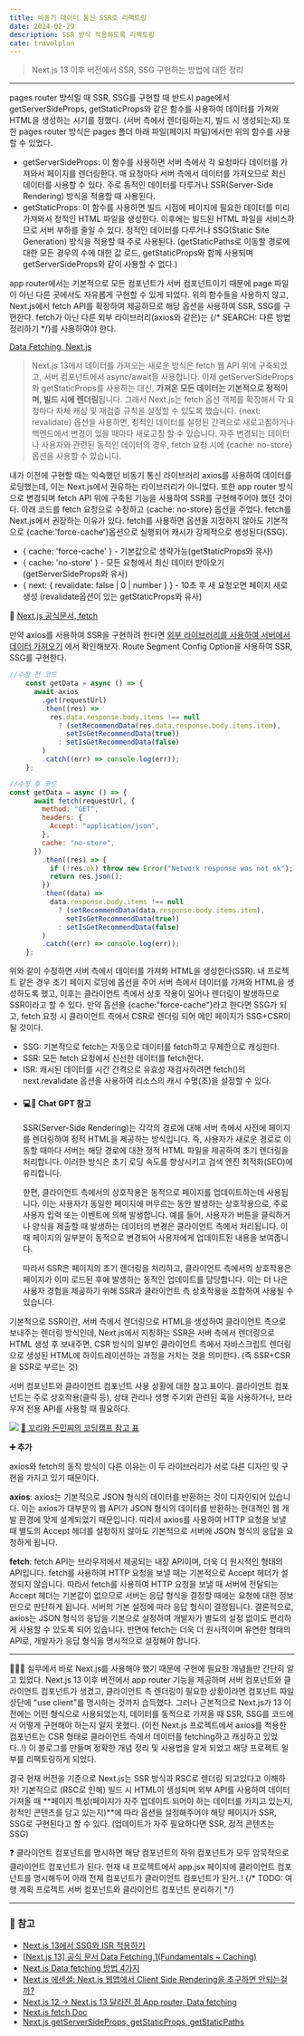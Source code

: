 ```yaml
---
title: 비동기 데이터 통신 SSR로 리팩토링
date: 2024-02-29
description: SSR 방식 적용하도록 리팩토링
cate: travelplan
---
```


> Next.js 13 이후 버전에서 SSR, SSG 구현하는 방법에 대한 정리

<hr />

pages router 방식일 때 SSR, SSG를 구현할 때 반드시 page에서 getServerSideProps, getStaticProps와 같은 함수를 사용하여
데이터를 가져와 HTML을 생성하는 시기를 정했다. (서버 측에서 렌더링하는지, 빌드 시 생성되는지)
또한 pages router 방식은 pages 폴더 아래 파일(페이지 파일)에서만 위의 함수를 사용할 수 있었다.

- getServerSideProps: 이 함수를 사용하면 서버 측에서 각 요청마다 데이터를 가져와서 페이지를 렌더링한다. 매 요청마다
  서버 측에서 데이터를 가져오므로 최신 데이터를 사용할 수 있다. 주로 동적인 데이터를 다루거나 SSR(Server-Side Rendering)
  방식을 적용할 때 사용된다.
- getStaticProps: 이 함수를 사용하면 빌드 시점에 페이지에 필요한 데이터를 미리 가져와서 정적인 HTML 파일을 생성한다.
  이후에는 빌드된 HTML 파일을 서비스하므로 서버 부하를 줄일 수 있다. 정적인 데이터를 다루거나 SSG(Static Site Generation)
  방식을 적용할 때 주로 사용된다. (getStaticPaths로 이동할 경로에 대한 모든 경우의 수에 대한 값 로드, getStaticProps와 함께 사용되며
  getServerSideProps와 같이 사용할 수 없다.)

app router에서는 기본적으로 모든 컴포넌트가 서버 컴포넌트이기 때문에 page 파일이 아닌 다른 곳에서도 자유롭게 구현할 수 있게 되었다.
위의 함수들을 사용하지 않고, Next.js에서 fetch API를 확장하여 제공하므로 해당 옵션을 사용하여 SSR, SSG를 구현한다.
fetch가 아닌 다른 외부 라이브러리(axios와 같은)는 {/* SEARCH: 다른 방법 정리하기 */}를 사용하여야 한다.

[Data Fetching, Next.js](https://vercel.com/blog/nextjs-app-router-data-fetching)

> Next.js 13에서 데이터를 가져오는 새로운 방식은 fetch 웹 API 위에 구축되었고, 서버 컴포넌트에서 async/await을 사용합니다.
> 이제 getServerSideProps와 getStaticProps를 사용하는 대신, **가져온 모든 데이터는 기본적으로 정적이며, 빌드 시에 렌더링**됩니다.
> 그래서 Next.js는 fetch 옵션 객체를 확장해서 각 요청마다 자체 캐싱 및 재검증 규칙을 설정할 수 있도록 했습니다.
> \{next: revalidate\} 옵션을 사용하면, 정적인 데이터를 설정된 간격으로 새로고침하거나 백엔드에서 변경이 있을 때마다
> 새로고침 할 수 있습니다. 자주 변경되는 데이터나 사용자와 관련된 동적인 데이터의 경우, fetch 요청 시에 \{cache: no-store\}
> 옵션을 사용할 수 있습니다.

내가 이전에 구현할 때는 익숙했던 비동기 통신 라이브러리 axios를 사용하여 데이터를 로딩했는데, 이는 Next.js에서
권유하는 라이브러리가 아니었다. 또한 app router 방식으로 변경되며 fetch API 위에 구축된 기능을 사용하여 SSR를 구현해주어야 했던
것이다. 아래 코드를 fetch 요청으로 수정하고 \{cache: no-store\} 옵션을 주었다.
fetch를 Next.js에서 권장하는 이유가 있다. fetch를 사용하면 옵션을 지정하지 않아도 기본적으로 \{cache:'force-cache'\}옵션으로 실행되어
캐시가 강제적으로 생성된다(SSG).

- { cache: 'force-cache' } - 기본값으로 생략가능(getStaticProps와 유사)
- { cache: 'no-store' } - 모든 요청에서 최신 데이터 받아오기 (getServerSideProps와 유사)
- { next: { revalidate: false | 0 | number } } - 10초 후 새 요청오면 페이지 새로 생성 (revalidate옵션이 있는 getStaticProps와 유사)

📍 [Next.js 공식문서, fetch](https://nextjs.org/docs/app/api-reference/functions/fetch#optionscache)

만약 axios를 사용하여 SSR을 구현하려 한다면
[외부 라이브러리를 사용하여 서버에서 데이터 가져오기](https://nextjs.org/docs/app/building-your-application/data-fetching/fetching-caching-and-revalidating#fetching-data-on-the-server-with-third-party-libraries)
에서 확인해보자. Route Segment Config Option을 사용하여 SSR, SSG를 구현한다.

```jsx:▶RecommendTable.jsx
//수정 전 코드
    const getData = async () => {
      await axios
        .get(requestUrl)
        .then((res) =>
          res.data.response.body.items !== null
            ? (setRecommendData(res.data.response.body.items.item),
              setIsGetRecommendData(true))
            : setIsGetRecommendData(false)
        )
        .catch((err) => console.log(err));
    };
```

```jsx:▶RecommendTable.jsx
//수정 후 코드
const getData = async () => {
      await fetch(requestUrl, {
        method: "GET",
        headers: {
          Accept: "application/json",
        },
        cache: "no-store",
      })
        .then((res) => {
          if (!res.ok) throw new Error("Network response was not ok");
          return res.json();
        })
        .then((data) =>
          data.response.body.items !== null
            ? (setRecommendData(data.response.body.items.item),
              setIsGetRecommendData(true))
            : setIsGetRecommendData(false)
        )
        .catch((err) => console.log(err));
    };
```

위와 같이 수정하면 서버 측에서 데이터를 가져와 HTML을 생성한다(SSR). 내 프로젝트 같은 경우
초기 페이지 로딩에 옵션을 주어 서버 측에서 데이터를 가져와 HTML을 생성하도록 했고, 이후는 클라이언트 측에서
상호 작용이 일어나 렌더링이 발생하므로 SSR이라고 할 수 있다. 만약 옵션을 \{cache:"force-cache"\}라고 한다면 SSG가 되고,
fetch 요청 시 클라이언트 측에서 CSR로 렌더링 되어 메인 페이지가 SSG+CSR이 될 것이다.

- SSG: 기본적으로 fetch는 자동으로 데이터를 fetch하고 무제한으로 캐싱한다.
- SSR: 모든 fetch 요청에서 신선한 데이터를 fetch한다.
- ISR: 캐시된 데이터를 시간 간격으로 유효성 재검사하려면 fetch()의 next.revalidate 옵션을 사용하여
  리소스의 캐시 수명(초)을 설정할 수 있다.

* #### 💻💬 Chat GPT 참고

  SSR(Server-Side Rendering)는 각각의 경로에 대해 서버 측에서 사전에 페이지를 렌더링하여 정적 HTML을 제공하는 방식입니다.
  즉, 사용자가 새로운 경로로 이동할 때마다 서버는 해당 경로에 대한 정적 HTML 파일을 제공하여 초기 렌더링을 처리합니다.
  이러한 방식은 초기 로딩 속도를 향상시키고 검색 엔진 최적화(SEO)에 유리합니다.

  한편, 클라이언트 측에서의 상호작용은 동적으로 페이지를 업데이트하는데 사용됩니다.
  이는 사용자가 동일한 페이지에 머무르는 동안 발생하는 상호작용으로, 주로 사용자 입력 또는 이벤트에 의해 발생합니다.
  예를 들어, 사용자가 버튼을 클릭하거나 양식을 제출할 때 발생하는 데이터의 변경은 클라이언트 측에서 처리됩니다.
  이때 페이지의 일부분이 동적으로 변경되어 사용자에게 업데이트된 내용을 보여줍니다.

  따라서 SSR은 페이지의 초기 렌더링을 처리하고, 클라이언트 측에서의 상호작용은 페이지가 이미 로드된 후에 발생하는
  동적인 업데이트를 담당합니다. 이는 더 나은 사용자 경험을 제공하기 위해 SSR과 클라이언트 측 상호작용을 조합하여
  사용될 수 있습니다.

기본적으로 SSR이란, 서버 측에서 렌더링으로 HTML을 생성하여 클라이언트 측으로 보내주는 렌더링 방식인데, Next.js에서
지칭하는 SSR은 서버 측에서 렌더링으로 HTML 생성 후 보내주면, CSR 방식의 일부인 클라이언트 측에서 자바스크립트 렌더링으로
생성된 HTML에 하이드레이션하는 과정을 거치는 것을 의미한다. (즉 SSR+CSR을 SSR로 부르는 것)

서버 컴포넌트와 클라이언트 컴포넌트 사용 상황에 대한 참고 표이다. 클라이언트 컴포넌트는 주로 상호작용(클릭 등), 상태 관리나
생명 주기와 관련된 훅을 사용하거나, 브라우저 전용 API를 사용할 때 필요하다.

![](/projects/travelplan/1-1.jpg)
[📍 꼬리와 돈민찌의 코딩캠프 참고 표](https://cat-minzzi.tistory.com/104)

**➕ 추가**

axios와 fetch의 동작 방식이 다른 이유는 이 두 라이브러리가 서로 다른 디자인 및 구현을 가지고 있기 때문이다.

**axios**: axios는 기본적으로 JSON 형식의 데이터를 반환하는 것이 디자인되어 있습니다. 이는 axios가 대부분의 웹 API가 JSON 형식의 데이터를 반환하는 현대적인 웹 개발 환경에 맞게 설계되었기 때문입니다.
따라서 axios를 사용하여 HTTP 요청을 보낼 때 별도의 Accept 헤더를 설정하지 않아도 기본적으로 서버에 JSON 형식의 응답을 요청하게 됩니다.

**fetch**: fetch API는 브라우저에서 제공되는 내장 API이며, 더욱 더 원시적인 형태의 API입니다. fetch를 사용하여 HTTP 요청을 보낼 때는 기본적으로 Accept 헤더가 설정되지 않습니다.
따라서 fetch를 사용하여 HTTP 요청을 보낼 때 서버에 전달되는 Accept 헤더는 기본값이 없으므로 서버는 응답 형식을 결정할 때에는 요청에 대한 정보만으로 판단하게 됩니다. 서버의 기본 설정에 따라 응답 형식이 결정됩니다.
결론적으로, axios는 JSON 형식의 응답을 기본으로 설정하여 개발자가 별도의 설정 없이도 편리하게 사용할 수 있도록 되어 있습니다. 반면에 fetch는 더욱 더 원시적이며 유연한 형태의 API로, 개발자가 응답 형식을 명시적으로 설정해야 합니다.

<hr />

👩‍💻💬 실무에서 바로 Next.js를 사용해야 했기 때문에 구현에 필요한 개념들만 간단히 알고 있었다.
Next.js 13 이후 버전에서 app router 기능을 제공하며 서버 컴포넌트와 클라이언트 컴포넌트가 생겼고, 클라이언트 측 렌더링이 필요한
상황이라면 컴포넌트 파일 상단에 "use client"를 명시하는 것까지 습득했다. 그러나 근본적으로 Next.js가 13 이전에는 어떤
형식으로 사용되었는지, 데이터를 동적으로 가져올 때 SSR, SSG를 코드에서 어떻게 구현해야 하는지 알지 못했다.
(이전 Next.js 프로젝트에서 axios를 적용한 컴포넌트는 CSR 형태로 클라이언트 측에서 데이터를 fetching하고
캐싱하고 있었다..!) 이 블로그를 만들며 정확한 개념 정리 및 사용법을 알게 되었고 해당 프로젝트 일부를 리팩토링하게 되었다.

결국 현재 버전을 기준으로 Next.js는 SSR 방식과 RSC로 렌더링 되고있다고 이해하자! 기본적으로 (RSC로 인해) 빌드 시 HTML이 생성되며
외부 API를 사용하여 데이터 가져올 때 **페이지 특성(페이지가 자주 업데이트 되어야 하는 데이터를 가지고 있는지,
정적인 콘텐츠를 담고 있는지)**에 따라 옵션을 설정해주어야 해당 페이지가 SSR, SSG로 구현된다고 할 수 있다.
(업데이트가 자주 필요하다면 SSR, 정적 콘텐츠는 SSG)

❓ 클라이언트 컴포넌트를 명시하면 해당 컴포넌트의 하위 컴포넌트가 모두 암묵적으로 클라이언트 컴포넌트가 된다.
현재 내 프로젝트에서 app.jsx 페이지에 클라이언트 컴포넌트를 명시해두어 아래 전체 컴포넌트가 클라이언트 컴포넌트가 된거..!
{/* TODO: 여행 계획 프로젝트 서버 컴포넌트와 클라이언트 컴포넌트 분리하기 */}

<hr />

### 📌 참고

- [Next.js 13에서 SSG와 ISR 적용하기](https://mycodings.fly.dev/blog/2022-11-16-nextjs-13-how-to-ssg-isr-and-not-found)
- [[Next.js 13] 공식 문서 Data Fetching 1(Fundamentals ~ Caching)](https://riverkim.kr/214)
- [Next.js Data fetching 방법 4가지](https://velog.io/@qqww08/next-13-%EC%95%84%EB%8A%94-%EB%A7%8C%ED%81%BC-%EC%82%AC%EC%9A%A9%ED%95%98%EA%B8%B0-1-with.-data-fetching)
- [Next.js 에센셜: Next.js 웹앱에서 Client Side Rendering을 추구하면 안되는걸까?](https://cat-minzzi.tistory.com/104)
- [Next.js 12 → Next.js 13 달라진 점 App router, Data fetching](https://velog.io/@wlwl99/Next.js-12-Next.js-13-%EB%8B%AC%EB%9D%BC%EC%A7%84-%EC%A0%90-App-router-Data-fetching)
- [Next.js fetch Doc](https://nextjs.org/docs/app/api-reference/functions/fetch?ref=blog.deercorp.com)
- [Next.js getServerSideProps, getStaticProps, getStaticPaths](https://talkwithcode.tistory.com/99)
